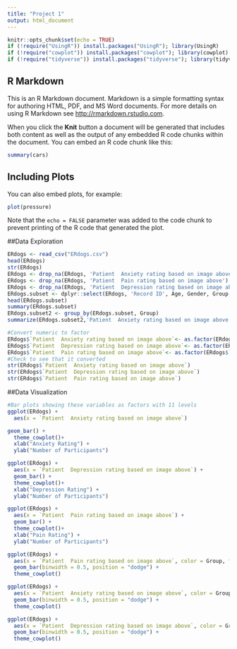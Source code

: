 ```yaml
---
title: "Project 1"
output: html_document
---
```


```r
knitr::opts_chunk$set(echo = TRUE)
if (!require("UsingR")) install.packages("UsingR"); library(UsingR)
if (!require("cowplot")) install.packages("cowplot"); library(cowplot)
if (!require("tidyverse")) install.packages("tidyverse"); library(tidyverse)
```

## R Markdown

This is an R Markdown document. Markdown is a simple formatting syntax for authoring HTML, PDF, and MS Word documents. For more details on using R Markdown see <http://rmarkdown.rstudio.com>.

When you click the **Knit** button a document will be generated that includes both content as well as the output of any embedded R code chunks within the document. You can embed an R code chunk like this:

```r
summary(cars)
```

## Including Plots

You can also embed plots, for example:

```r
plot(pressure)
```

Note that the `echo = FALSE` parameter was added to the code chunk to prevent printing of the R code that generated the plot.

##Data Exploration

```r
ERdogs <- read_csv("ERdogs.csv")
head(ERdogs)
str(ERdogs)
ERdogs <- drop_na(ERdogs, 'Patient  Anxiety rating based on image above')
ERdogs <- drop_na(ERdogs, 'Patient  Pain rating based on image above')
ERdogs <- drop_na(ERdogs, 'Patient  Depression rating based on image above')
ERdogs.subset <- dplyr::select(ERdogs, 'Record ID', Age, Gender, Group, 'Patient  Anxiety rating based on image above', 'Patient  Pain rating based on image above', 'Patient  Depression rating based on image above')
head(ERdogs.subset)
summary(ERdogs.subset)
ERdogs.subset2 <- group_by(ERdogs.subset, Group)
summarize(ERdogs.subset2,'Patient  Anxiety rating based on image above',mean('Patient  Anxiety rating based on image above', na.rm = TRUE))

#Convert numeric to factor
ERdogs$`Patient  Anxiety rating based on image above`<- as.factor(ERdogs$`Patient  Anxiety rating based on image above`)
ERdogs$`Patient  Depression rating based on image above`<- as.factor(ERdogs$`Patient  Depression rating based on image above`)
ERdogs$`Patient  Pain rating based on image above`<- as.factor(ERdogs$`Patient  Pain rating based on image above`)
#Check to see that it converted 
str(ERdogs$`Patient  Anxiety rating based on image above`)
str(ERdogs$`Patient  Depression rating based on image above`)
str(ERdogs$`Patient  Pain rating based on image above`)

```

##Data Visualization

```r
#Bar plots showing these variables as factors with 11 levels 
ggplot(ERdogs) +
  aes(x = `Patient  Anxiety rating based on image above`) 
```


```r
geom_bar() +
  theme_cowplot()+
  xlab("Anxiety Rating") + 
  ylab("Number of Participants")

ggplot(ERdogs) +
  aes(x = `Patient  Depression rating based on image above`) +
  geom_bar() +
  theme_cowplot()+
  xlab("Depression Rating") + 
  ylab("Number of Participants")

ggplot(ERdogs) +
  aes(x = `Patient  Pain rating based on image above`) +
  geom_bar() +
  theme_cowplot()+
  xlab("Pain Rating") + 
  ylab("Number of Participants")

ggplot(ERdogs) +
  aes(x = `Patient  Pain rating based on image above`, color = Group, fill = Group) +
  geom_bar(binwidth = 0.5, position = "dodge") +
  theme_cowplot()

ggplot(ERdogs) +
  aes(x = `Patient  Anxiety rating based on image above`, color = Group, fill = Group) +
  geom_bar(binwidth = 0.5, position = "dodge") +
  theme_cowplot()

ggplot(ERdogs) +
  aes(x = `Patient  Depression rating based on image above`, color = Group, fill = Group) +
  geom_bar(binwidth = 0.5, position = "dodge") +
  theme_cowplot()
```

